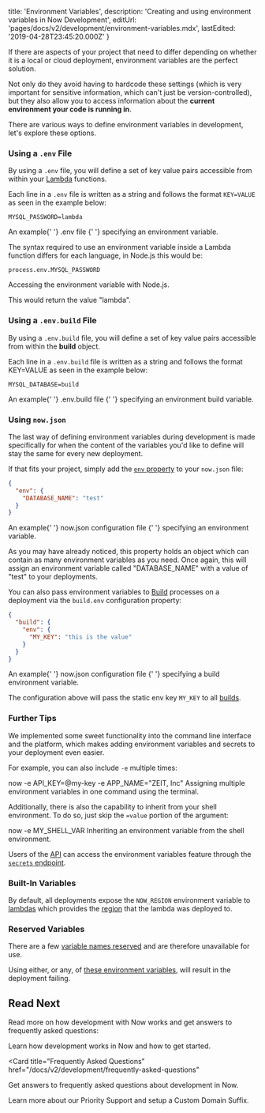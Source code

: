
  title: 'Environment Variables',
  description: 'Creating and using environment variables in Now Development',
  editUrl: 'pages/docs/v2/development/environment-variables.mdx',
  lastEdited: '2019-04-28T23:45:20.000Z'
}

If there are aspects of your project that need to differ depending on whether it is a local or cloud deployment, environment variables are the perfect solution.

Not only do they avoid having to hardcode these settings (which is very important for sensitive information, which can't just be version-controlled), but they also allow you to access information about the **current environment your code is running in**.

There are various ways to define environment variables in development, let's explore these options.

### Using a `.env` File

By using a `.env` file, you will define a set of key value pairs accessible from within your [Lambda](/docs/v2/deployments/concepts/lambdas/) functions.

Each line in a `.env` file is written as a string and follows the format `KEY=VALUE` as seen in the example below:

```shell
MYSQL_PASSWORD=lambda
```

<Caption>
  An example{' '}
  <GenericLink href="/docs/v2/deployments/configuration">
    <InlineCode>.env</InlineCode> file
  </GenericLink>{' '}
  specifying an environment variable.
</Caption>

The syntax required to use an environment variable inside a Lambda function differs for each language, in Node.js this would be:

```
process.env.MYSQL_PASSWORD
```

<Caption>Accessing the environment variable with Node.js.</Caption>

This would return the value "lambda".

### Using a `.env.build` File

By using a `.env.build` file, you will define a set of key value pairs accessible from within the **build** object.

Each line in a `.env.build` file is written as a string and follows the format KEY=VALUE as seen in the example below:

```shell
MYSQL_DATABASE=build
```

<Caption>
  An example{' '}
  <GenericLink href="/docs/v2/deployments/configuration">
    <InlineCode>.env.build</InlineCode> file
  </GenericLink>{' '}
  specifying an environment build variable.
</Caption>

### Using `now.json`

The last way of defining environment variables during development is made specifically for when the content of the variables you'd like to define will stay the same for every new deployment.

If that fits your project, simply add the [`env` property](/docs/v2/deployments/configuration#env) to your `now.json` file:

```json
{
  "env": {
    "DATABASE_NAME": "test"
  }
}
```

<Caption>
  An example{' '}
  <GenericLink href="/docs/v2/deployments/configuration">
    <InlineCode>now.json</InlineCode> configuration file
  </GenericLink>{' '}
  specifying an environment variable.
</Caption>

As you may have already noticed, this property holds an object which can contain as many environment variables as you need. Once again, this will assign an environment variable called "DATABASE_NAME" with a value of "test" to your deployments.

You can also pass environment variables to [Build](/docs/v2/deployments/builds/) processes on a deployment via the `build.env` configuration property:

```json
{
  "build": {
    "env": {
      "MY_KEY": "this is the value"
    }
  }
}
```

<Caption>
  An example{' '}
  <GenericLink href="/docs/v2/deployments/configuration">
    <InlineCode>now.json</InlineCode> configuration file
  </GenericLink>{' '}
  specifying a <P.B>build</P.B> environment variable.
</Caption>

The configuration above will pass the static env key `MY_KEY` to all [builds](/docs/v2/deployments/builds/).

### Further Tips

We implemented some sweet functionality into the command line interface and the platform, which makes adding environment variables and secrets to your deployment even easier.

For example, you can also include `-e` multiple times:

<TerminalInput>
  now <P.B>-e</P.B> API_KEY=@my-key <P.B>-e</P.B> APP_NAME="ZEIT, Inc"
</TerminalInput>

<Caption>
  Assigning multiple environment variables in one command using the terminal.
</Caption>

Additionally, there is also the capability to inherit from your shell environment. To do so, just skip the `=value` portion of the argument:

<TerminalInput>
  now -e <P.B>MY_SHELL_VAR</P.B>
</TerminalInput>

<Caption>
  Inheriting an environment variable from the shell environment.
</Caption>

Users of the [API](/docs/api) can access the environment variables feature through the [`secrets` endpoint](/docs/api/v2#endpoints/secrets).

### Built-In Variables

By default, all deployments expose the `NOW_REGION` environment variable to [lambdas](/docs/v2/deployments/concepts/lambdas) which provides the [region](/docs/v2/platform/regions-and-providers/) that the lambda was deployed to.

### Reserved Variables

There are a few [variable names reserved](/docs/v2/deployments/environment-variables-and-secrets/#reserved-variables) and are therefore unavailable for use.

Using either, or any, of [these environment variables](/docs/v2/deployments/environment-variables-and-secrets/#reserved-variables), will result in the deployment failing.

## Read Next

Read more on how development with Now works and get answers to frequently asked questions:

<Card title="Development Basics" href="/docs/v2/development/basics">
  Learn how development works in Now and how to get started.
</Card>

<Card
  title="Frequently Asked Questions"
  href="/docs/v2/development/frequently-asked-questions"
>
  Get answers to frequently asked questions about development in Now.
</Card>

<Card title="Support" href="/support">
  Learn more about our Priority Support and setup a Custom Domain Suffix.
</Card>

